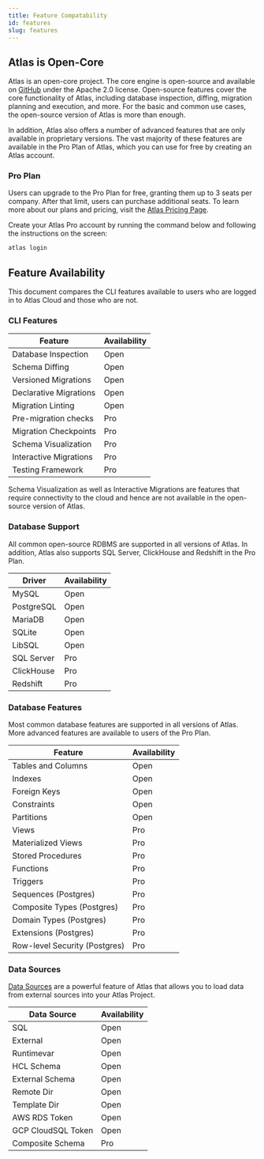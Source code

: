 ```yaml
---
title: Feature Compatability
id: features
slug: features
---
```


##  Atlas is Open-Core

Atlas is an open-core project. The core engine is open-source and available on [GitHub](https://github.com/ariga/atlas)
under the Apache 2.0 license. Open-source features cover the core functionality of Atlas, including database inspection,
diffing, migration planning and execution, and more. For the basic and common use cases, the open-source version of
Atlas is more than enough.

In addition, Atlas also offers a number of advanced features that are only available in proprietary versions. The
vast majority of these features are available in the Pro Plan of Atlas, which you can use for free by creating
an Atlas account. 

### Pro Plan

Users can upgrade to the Pro Plan for free, granting them up to 3 seats per company. After that limit, users can
purchase additional seats. To learn more about our plans and pricing, visit the [Atlas Pricing Page](/pricing).

Create your Atlas Pro account by running the command below and following the instructions on the screen:

```bash
atlas login
```

## Feature Availability

This document compares the CLI features available to users who are logged in to Atlas Cloud and those who are not.

### CLI Features

| Feature                | Availability   |
|------------------------|----------------|
| Database Inspection    | Open           |
| Schema Diffing         | Open           |
| Versioned Migrations   | Open           |
| Declarative Migrations | Open           |
| Migration Linting      | Open           |
| Pre-migration checks   | Pro            |
| Migration Checkpoints  | Pro            |
| Schema Visualization   | Pro            |
| Interactive Migrations | Pro            |
| Testing Framework      | Pro            |

Schema Visualization as well as Interactive Migrations are features that require connectivity to the cloud and hence
are not available in the open-source version of Atlas.

### Database Support

All common open-source RDBMS are supported in all versions of Atlas. In addition, Atlas also supports SQL Server, ClickHouse
and Redshift in the Pro Plan.

| Driver     | Availability          |
|------------|-----------------------|
| MySQL      | Open                  |
| PostgreSQL | Open                  |
| MariaDB    | Open                  |
| SQLite     | Open                  |
| LibSQL     | Open                  |
| SQL Server | Pro                   |
| ClickHouse | Pro                   |
| Redshift   | Pro                   |

### Database Features

Most common database features are supported in all versions of Atlas. More advanced features are available
to users of the Pro Plan.

| Feature                       | Availability   |
|-------------------------------|----------------|
| Tables and Columns            | Open           |
| Indexes                       | Open           |
| Foreign Keys                  | Open           |
| Constraints                   | Open           |
| Partitions                    | Open           |
| Views                         | Pro            |
| Materialized Views            | Pro            |
| Stored Procedures             | Pro            |
| Functions                     | Pro            |
| Triggers                      | Pro            |
| Sequences (Postgres)          | Pro            |
| Composite Types (Postgres)    | Pro            |
| Domain Types (Postgres)       | Pro            |
| Extensions (Postgres)         | Pro            |
| Row-level Security (Postgres) | Pro            |

### Data Sources

[Data Sources](/atlas-schema/projects#data-sources) are a powerful feature of Atlas that allows you to load data from external sources into your Atlas Project.

| Data Source        | Availability   |
|--------------------|----------------|
| SQL                | Open           |
| External           | Open           |
| Runtimevar         | Open           |
| HCL Schema         | Open           |
| External Schema    | Open           |
| Remote Dir         | Open           |
| Template Dir       | Open           |
| AWS RDS Token      | Open           |
| GCP CloudSQL Token | Open           |
| Composite Schema   | Pro            |